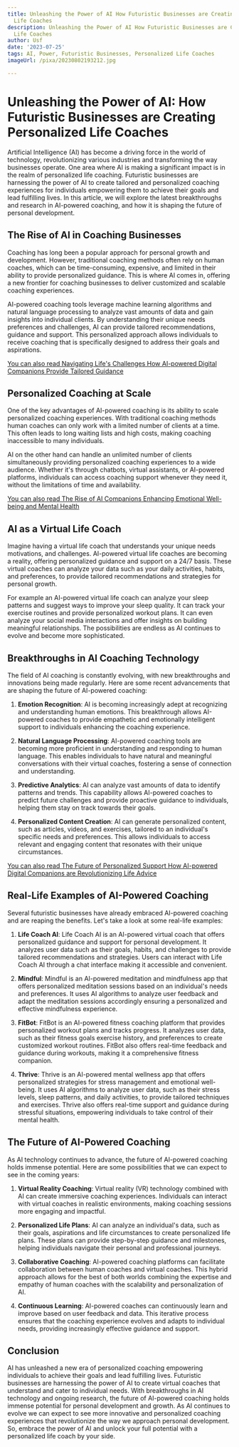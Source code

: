 ```yaml
---
title: Unleashing the Power of AI How Futuristic Businesses are Creating Personalized
  Life Coaches
description: Unleashing the Power of AI How Futuristic Businesses are Creating Personalized
  Life Coaches
author: Usf
date: '2023-07-25'
tags: AI, Power, Futuristic Businesses, Personalized Life Coaches
imageUrl: /pixa/20230802193212.jpg

---
```

#  Unleashing the Power of AI: How Futuristic Businesses are Creating Personalized  Life Coaches

Artificial Intelligence (AI) has  become a driving force in the world  of technology, revolutionizing various industries and transforming the way  businesses operate. One area where AI is making a significant impact is in the realm of personalized life coaching. Futuristic businesses are harnessing the power of AI to create tailored and  personalized coaching experiences for individuals empowering them to achieve  their goals and lead fulfilling lives. In this article,  we will explore the latest breakthroughs and  research in AI-powered coaching, and how it is  shaping the  future of personal development.

##  The  Rise of AI in  Coaching Businesses

Coaching has long been a popular approach for personal growth and development. However, traditional coaching methods often rely  on human coaches, which can be  time-consuming, expensive, and limited in their ability to provide personalized  guidance. This is where AI comes in, offering a new  frontier for coaching businesses to deliver customized and scalable  coaching experiences.

AI-powered coaching tools  leverage machine learning algorithms and natural language processing to analyze vast amounts of data and gain insights  into individual clients. By understanding their unique needs preferences and challenges, AI can provide tailored recommendations, guidance and support. This personalized  approach allows individuals to receive coaching that is  specifically  designed  to address their goals and aspirations.

[You can also read Navigating  Life's Challenges How AI-powered Digital Companions Provide Tailored Guidance](Navigating%20Life%27s%20Challenges%20How%20AI-powered%20Digital%20Companions%20Provide%20Tailored%20Guidance)


## Personalized Coaching at  Scale

One of  the key  advantages of AI-powered coaching is its ability to scale personalized coaching experiences. With traditional coaching  methods human  coaches can only work with a limited number of clients at a  time. This often leads to long waiting lists and high costs, making coaching inaccessible to many individuals.

AI on the other hand can handle an unlimited number of clients simultaneously providing personalized coaching experiences to a wide audience.  Whether it's through chatbots, virtual assistants,  or AI-powered platforms,  individuals can access coaching support whenever they need it, without the limitations of time and availability.

[You can  also read The Rise  of AI Companions Enhancing Emotional Well-being and  Mental Health](The%20Rise%20of%20AI%20Companions%20Enhancing%20Emotional%20Well-being%20and%20Mental%20Health)


## AI as a Virtual Life  Coach

Imagine having a virtual life coach that understands your unique needs motivations, and challenges. AI-powered virtual life coaches are becoming a reality, offering personalized guidance and support on a  24/7 basis. These virtual coaches  can analyze  your  data such as your daily activities, habits, and preferences,  to provide tailored recommendations and strategies for personal growth.

For example an AI-powered virtual life coach can  analyze your sleep patterns and suggest ways to improve  your sleep quality.  It can  track your exercise routines and provide personalized workout plans. It can even analyze your social media interactions and offer insights on building meaningful  relationships. The possibilities are endless as AI continues to evolve and become more sophisticated.

## Breakthroughs in AI Coaching Technology

The  field of AI coaching is constantly evolving, with new breakthroughs and  innovations being  made regularly. Here are some recent advancements that are shaping the future of AI-powered  coaching:

1. **Emotion Recognition**:  AI is becoming increasingly adept at recognizing and understanding human  emotions. This breakthrough allows AI-powered coaches to provide empathetic and emotionally  intelligent support to individuals enhancing the  coaching experience.

2. **Natural Language Processing**: AI-powered coaching tools are  becoming more proficient in understanding and responding to human language. This enables individuals to have natural and meaningful conversations with their virtual coaches, fostering a sense of  connection and  understanding.

3. **Predictive Analytics**: AI can analyze vast amounts of data to  identify patterns and trends. This capability allows AI-powered coaches to predict  future challenges and provide proactive guidance to individuals, helping them stay on track towards their goals.

4. **Personalized Content Creation**: AI can generate personalized content, such as articles, videos, and exercises, tailored to an individual's  specific needs and  preferences. This allows individuals to access relevant and engaging content that  resonates with their unique circumstances.

[You can also read The Future of Personalized Support How AI-powered Digital Companions are Revolutionizing Life Advice](The%20Future%20of%20Personalized%20Support%20How%20AI-powered%20Digital%20Companions%20are%20Revolutionizing%20Life%20Advice)


## Real-Life  Examples of  AI-Powered Coaching

Several  futuristic businesses  have already embraced AI-powered  coaching and  are reaping the benefits. Let's take a look at some real-life examples:

1. **Life Coach AI**: Life  Coach AI is  an AI-powered  virtual coach that offers personalized guidance and support  for personal development. It analyzes user data such  as their goals, habits, and challenges to provide tailored recommendations  and strategies. Users can interact with Life Coach AI through a chat  interface making it accessible and convenient.

2. **Mindful**:  Mindful is an  AI-powered  meditation and mindfulness app that offers personalized meditation sessions based on an individual's needs and preferences. It uses AI  algorithms to analyze user feedback and adapt  the meditation sessions accordingly ensuring a personalized and effective  mindfulness experience.

3. **FitBot**: FitBot is an AI-powered fitness  coaching platform that provides personalized  workout plans  and tracks progress. It analyzes user data, such  as their fitness  goals exercise history, and preferences to create customized workout routines. FitBot also  offers real-time feedback and guidance during workouts, making  it a  comprehensive fitness companion.

4. **Thrive**: Thrive is an AI-powered mental wellness app that offers personalized  strategies for stress management and emotional well-being. It uses AI algorithms to analyze user data, such as their stress levels, sleep patterns, and daily activities, to  provide tailored techniques and exercises. Thrive also offers real-time support and guidance during stressful situations, empowering individuals to take control of their mental health.

## The Future of AI-Powered Coaching

As AI technology continues to advance, the future of  AI-powered coaching holds  immense potential. Here are some possibilities that we can expect to see in the coming years:

1. **Virtual  Reality Coaching**: Virtual reality (VR) technology combined with AI can create immersive coaching experiences. Individuals can interact with virtual coaches in realistic  environments, making coaching sessions more engaging and impactful.

2. **Personalized Life Plans**: AI can analyze an individual's data, such as their goals, aspirations and life  circumstances to create personalized life plans. These plans can provide step-by-step guidance and milestones, helping individuals navigate their personal and professional journeys.

3. **Collaborative Coaching**: AI-powered coaching platforms can facilitate collaboration between human coaches and virtual coaches.  This hybrid approach allows for the best of both worlds  combining the expertise and empathy of human coaches with the  scalability and personalization of AI.

4. **Continuous Learning**: AI-powered coaches can continuously learn  and improve based on user feedback and data. This iterative process ensures that the coaching experience evolves  and adapts  to individual needs, providing increasingly effective guidance and support.

## Conclusion

AI has unleashed a new era of personalized coaching empowering individuals to achieve their goals and lead fulfilling lives.  Futuristic businesses are  harnessing the  power of AI to create virtual coaches that understand and cater to individual needs. With breakthroughs in AI technology  and ongoing research, the future of AI-powered coaching holds immense potential for  personal development and growth. As AI continues to evolve we can expect to see more innovative and personalized coaching experiences that revolutionize the way we approach personal development.  So, embrace the  power  of AI and  unlock your full potential with a personalized life coach by  your  side.